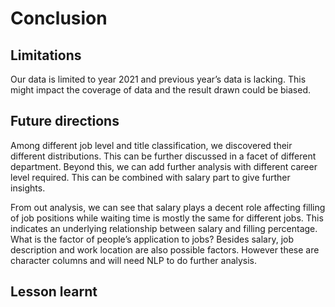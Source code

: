 # Conclusion

## Limitations

Our data is limited to year 2021 and previous year's data is lacking. This might impact the coverage of data and the result drawn could be biased.


## Future directions

Among different job level and title classification, we discovered their different distributions. This can be further discussed in a facet of different department. Beyond this, we can add further analysis with different career level required. This can be combined with salary part to give further insights.

From out analysis, we can see that salary plays a decent role affecting filling of job positions while waiting time is mostly the same for different jobs. This indicates an underlying relationship between salary and filling percentage. What is the factor of people's application to jobs? Besides salary, job description and work location are also possible factors. However these are character columns and will need NLP to do further analysis.

## Lesson learnt